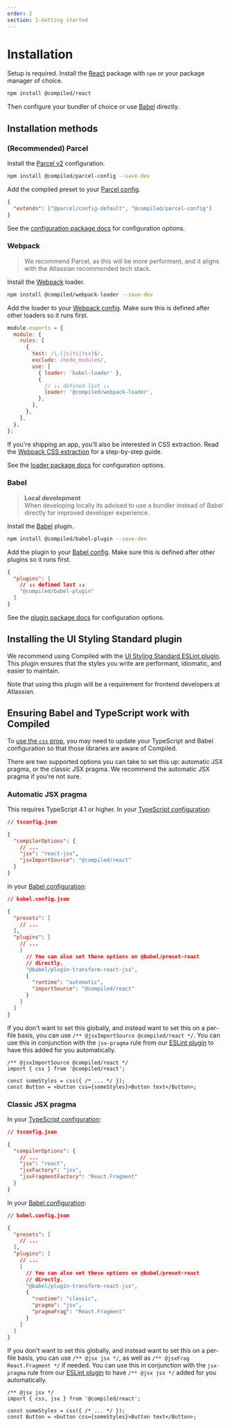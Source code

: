 ```yaml
---
order: 2
section: 1-Getting started
---
```


# Installation

Setup is required.
Install the [React](https://reactjs.org) package with `npm` or your package manager of choice.

```bash
npm install @compiled/react
```

Then configure your bundler of choice or use [Babel](https://babeljs.io) directly.

## Installation methods

### (Recommended) Parcel

Install the [Parcel v2](https://v2.parceljs.org) configuration.

```bash
npm install @compiled/parcel-config --save-dev
```

Add the compiled preset to your [Parcel config](https://parceljs.org/features/plugins/).

```json
{
  "extends": ["@parcel/config-default", "@compiled/parcel-config"]
}
```

See the [configuration package docs](/pkg-parcel-config) for configuration options.

### Webpack

> We recommend Parcel, as this will be more performant, and it aligns with the Atlassian recommended tech stack.

Install the [Webpack](https://webpack.js.org/) loader.

```bash
npm install @compiled/webpack-loader --save-dev
```

Add the loader to your [Webpack config](https://webpack.js.org/).
Make sure this is defined after other loaders so it runs first.

```js
module.exports = {
  module: {
    rules: [
      {
        test: /\.(js|ts|tsx)$/,
        exclude: /node_modules/,
        use: [
          { loader: 'babel-loader' },
          {
            // ↓↓ defined last ↓↓
            loader: '@compiled/webpack-loader',
          },
        ],
      },
    ],
  },
};
```

If you're shipping an app, you'll also be interested in CSS extraction.
Read the [Webpack CSS extraction](/css-extraction-webpack) for a step-by-step guide.

See the [loader package docs](/pkg-webpack-loader) for configuration options.

### Babel

> **Local development** <br />
> When developing locally its advised to use a bundler instead of Babel directly for improved developer experience.

Install the [Babel](https://babeljs.io) plugin.

```bash
npm install @compiled/babel-plugin --save-dev
```

Add the plugin to your [Babel config](https://babeljs.io/docs/en/configuration).
Make sure this is defined after other plugins so it runs first.

```json
{
  "plugins": [
    // ↓↓ defined last ↓↓
    "@compiled/babel-plugin"
  ]
}
```

See the [plugin package docs](/pkg-babel-plugin) for configuration options.

## Installing the UI Styling Standard plugin

We recommend using Compiled with the [UI Styling Standard ESLint plugin](https://atlassian.design/components/eslint-plugin-ui-styling-standard/overview). This plugin ensures that the styles you write are performant, idiomatic, and easier to maintain.

Note that using this plugin will be a requirement for frontend developers at Atlassian.

## Ensuring Babel and TypeScript work with Compiled

To [use the `css` prop](/writing-css), you may need to update your TypeScript and Babel configuration so that those libraries are aware of Compiled.

There are two supported options you can take to set this up: automatic JSX pragma, or the classic JSX pragma. We recommend the automatic JSX pragma if you're not sure.

### Automatic JSX pragma

This requires TypeScript 4.1 or higher. In your [TypeScript configuration](https://www.typescriptlang.org/docs/handbook/jsx.html#configuring-jsx):

```json
// tsconfig.json

{
  "compilerOptions": {
    // ...
    "jsx": "react-jsx",
    "jsxImportSource": "@compiled/react"
  }
}
```

In your [Babel configuration](https://babeljs.io/docs/babel-plugin-transform-react-jsx):

```json
// babel.config.json

{
  "presets": [
    // ...
  ],
  "plugins": [
    // ...
    [
      // You can also set these options on @babel/preset-react
      // directly.
      "@babel/plugin-transform-react-jsx",
      {
        "runtime": "automatic",
        "importSource": "@compiled/react"
      }
    ]
  ]
}
```

If you don't want to set this globally, and instead want to set this on a per-file basis, you can use `/** @jsxImportSource @compiled/react */`. You can use this in conjunction with the `jsx-pragma` rule from our [ESLint plugin](/pkg-eslint-plugin) to have this added for you automatically.

```tsx
/** @jsxImportSource @compiled/react */
import { css } from '@compiled/react';

const someStyles = css({ /* ... */ });
const Button = <button css={someStyles}>Button text</Button>;
```

### Classic JSX pragma

In your [TypeScript configuration](https://www.typescriptlang.org/docs/handbook/jsx.html#configuring-jsx):

```json
// tsconfig.json

{
  "compilerOptions": {
    // ...
    "jsx": "react",
    "jsxFactory": "jsx",
    "jsxFragmentFactory": "React.Fragment"
  }
}
```

In your [Babel configuration](https://babeljs.io/docs/babel-plugin-transform-react-jsx):

```json
// babel.config.json

{
  "presets": [
    // ...
  ],
  "plugins": [
    // ...
    [
      // You can also set these options on @babel/preset-react
      // directly.
      "@babel/plugin-transform-react-jsx",
      {
        "runtime": "classic",
        "pragma": "jsx",
        "pragmaFrag": "React.Fragment"
      }
    ]
  ]
}
```

If you don't want to set this globally, and instead want to set this on a per-file basis, you can use `/** @jsx jsx */`, as well as `/** @jsxFrag React.Fragment */` if needed. You can use this in conjunction with the `jsx-pragma` rule from our [ESLint plugin](/pkg-eslint-plugin) to have `/** @jsx jsx */` added for you automatically.

```tsx
/** @jsx jsx */
import { css, jsx } from '@compiled/react';

const someStyles = css({ /* ... */ });
const Button = <button css={someStyles}>Button text</Button>;
```
